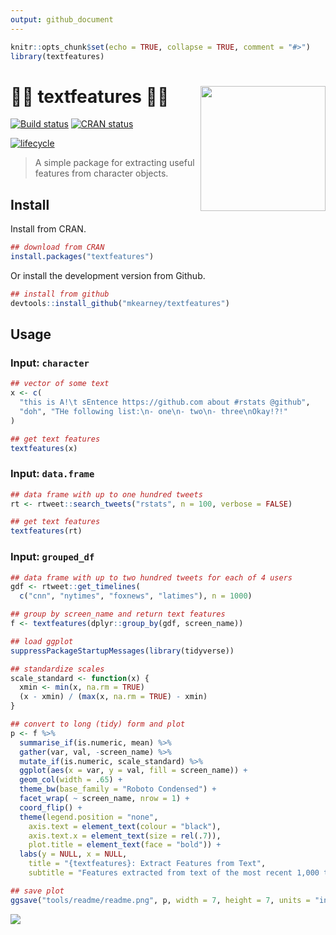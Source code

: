```yaml
---
output: github_document
---
```


```r
knitr::opts_chunk$set(echo = TRUE, collapse = TRUE, comment = "#>")
library(textfeatures)
```

# 👷‍♂️ textfeatures 👷‍♀️ <img src="man/figures/logo.png" width="200px" align="right" /> 

[![Build status](https://travis-ci.org/mkearney/textfeatures.svg?branch=master)](https://travis-ci.org/mkearney/textfeatures)
[![CRAN status](https://www.r-pkg.org/badges/version/textfeatures)](https://cran.r-project.org/package=textfeatures)

[![lifecycle](https://img.shields.io/badge/lifecycle-experimental-orange.svg)](https://www.tidyverse.org/lifecycle/#experimental)

> A simple package for extracting useful features from character objects.

## Install

Install from CRAN.

```r
## download from CRAN
install.packages("textfeatures")
```

Or install the development version from Github.

```r
## install from github
devtools::install_github("mkearney/textfeatures")
```

## Usage

### Input: `character`

```r
## vector of some text
x <- c(
  "this is A!\t sEntence https://github.com about #rstats @github",
  "doh", "THe following list:\n- one\n- two\n- three\nOkay!?!"
)

## get text features
textfeatures(x)
```

### Input: `data.frame`

```r
## data frame with up to one hundred tweets
rt <- rtweet::search_tweets("rstats", n = 100, verbose = FALSE)

## get text features
textfeatures(rt)
```

### Input: `grouped_df`

```r
## data frame with up to two hundred tweets for each of 4 users
gdf <- rtweet::get_timelines(
  c("cnn", "nytimes", "foxnews", "latimes"), n = 1000)

## group by screen_name and return text features
f <- textfeatures(dplyr::group_by(gdf, screen_name))

## load ggplot
suppressPackageStartupMessages(library(tidyverse))

## standardize scales
scale_standard <- function(x) {
  xmin <- min(x, na.rm = TRUE)
  (x - xmin) / (max(x, na.rm = TRUE) - xmin)
}

## convert to long (tidy) form and plot
p <- f %>%
  summarise_if(is.numeric, mean) %>%
  gather(var, val, -screen_name) %>%
  mutate_if(is.numeric, scale_standard) %>%
  ggplot(aes(x = var, y = val, fill = screen_name)) + 
  geom_col(width = .65) + 
  theme_bw(base_family = "Roboto Condensed") + 
  facet_wrap( ~ screen_name, nrow = 1) + 
  coord_flip() + 
  theme(legend.position = "none",
    axis.text = element_text(colour = "black"),
    axis.text.x = element_text(size = rel(.7)),
    plot.title = element_text(face = "bold")) + 
  labs(y = NULL, x = NULL,
    title = "{textfeatures}: Extract Features from Text",
    subtitle = "Features extracted from text of the most recent 1,000 tweets posted by each news media account")

## save plot
ggsave("tools/readme/readme.png", p, width = 7, height = 7, units = "in")
```

![](tools/readme/readme.png)
